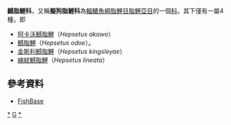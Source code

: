 {{Automatic taxobox
| taxon = Hepsetidae
| image = Cameroon2011 4 (2) (6857663022).jpg
| image_caption = 線紋鱤脂鯉
| authority = C. L. Hubbs, 1939
| subdivision_ranks = [[屬|屬]]
| subdivision = 
*  '''鱤脂鯉屬 ''Hepsetus'''''
}}
'''鱤脂鯉科'''，又稱'''擬狗脂鯉科'''為[[輻鰭魚綱|輻鰭魚綱]][[脂鯉目|脂鯉目]][[脂鯉亞目|脂鯉亞目]]的一個[[科|科]]。其下僅有一屬4種，即

*[[阿卡沃鱤脂鯉|阿卡沃鱤脂鯉]]（''Hepsetus akawo''）
*[[鱤脂鯉|鱤脂鯉]]（''Hepsetus odoe''）。
*[[金斯利鱤脂鯉|金斯利鱤脂鯉]]（''Hepsetus kingsleyae''）
*[[線紋鱤脂鯉|線紋鱤脂鯉]]（''Hepsetus lineata''）

==參考資料==
*[http://fishbase.sinica.edu.tw/identification/SpeciesList.php?genus=Hepsetus FishBase] {{Wayback|url=http://fishbase.sinica.edu.tw/identification/SpeciesList.php?genus=Hepsetus |date=20131014134209 }}
{{Taxonbar|from=Q13099861}}

[[Category:擬狗脂鯉科|*]]
[[Category:脂鲤目|G]]
[[Category:擬狗脂鯉科|*]]